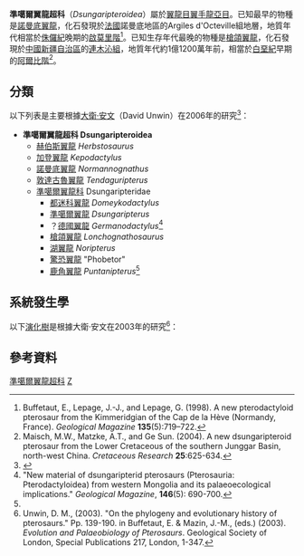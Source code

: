 {{Automatic taxobox
| taxon = Dsungaripteroidea
| authority = [[楊鍾健|楊鍾健]], 1964
| fossil_range = {{fossil_range|155|112|晚[[侏儸紀|侏儸紀]]到早[[白堊紀|白堊紀]]}}
| image = Phobetor parvis.jpg
| image_caption = [[準噶爾翼龍|準噶爾翼龍]]（上方）與[[驚恐翼龍|驚恐翼龍]]（下方）想像圖
| subdivision_ranks = [[科|科]]
| subdivision = 
*[[赫伯斯翼龍|赫伯斯翼龍]] ''Herbstosaurus'' 
*[[加登翼龍|加登翼龍]] ''Kepodactylus'' 
*[[準噶爾翼龍科|準噶爾翼龍科]] Dsungaripteridae
*[[德國翼龍科|德國翼龍科]] Germanodactylidae
*[[敦達古魯翼龍科|敦達古魯翼龍科]] Tendaguripteridae
}}

'''準噶爾翼龍超科'''（''Dsungaripteroidea''）屬於[[翼龍目|翼龍目]][[翼手龍亞目|翼手龍亞目]]。已知最早的物種是[[諾曼底翼龍|諾曼底翼龍]]，化石發現於[[法國|法國]]諾曼底地區的Argiles d'Octeville組地層，地質年代相當於[[侏儸紀|侏儸紀]]晚期的[[啟莫里階|啟莫里階]]<ref name="A_new_1998">Buffetaut, E., Lepage, J.-J., and Lepage, G. (1998). A new pterodactyloid pterosaur from the Kimmeridgian of the Cap de la Hève (Normandy, France). ''Geological Magazine'' '''135'''(5):719–722.</ref>。已知生存年代最晚的物種是[[槍頜翼龍|槍頜翼龍]]，化石發現於[[中國|中國]][[新疆自治區|新疆自治區]]的[[連木沁組|連木沁組]]，地質年代約1億1200萬年前，相當於[[白堊紀|白堊紀]]早期的[[阿爾比階|阿爾比階]]<ref name=MMS04>Maisch, M.W., Matzke, A.T., and Ge Sun. (2004). A new dsungaripteroid pterosaur from the Lower Cretaceous of the southern Junggar Basin, north-west China. ''Cretaceous Research'' '''25''':625-634.</ref>。

==分類==
以下列表是主要根據[[大衛·安文|大衛·安文]]（David Unwin）在2006年的研究<ref name="unwin2006">{{cite book |last=Unwin |first=David M. |title=The Pterosaurs: From Deep Time |url=https://archive.org/details/pterosaursfromde00unwi |year=2006 |publisher=Pi Press |location=New York |isbn=0-13-146308-X |page=[https://archive.org/details/pterosaursfromde00unwi/page/273 273]}}</ref>：

* '''準噶爾翼龍超科 Dsungaripteroidea'''
** [[赫伯斯翼龍|赫伯斯翼龍]] ''Herbstosaurus''
** [[加登翼龍|加登翼龍]] ''Kepodactylus''
** [[諾曼底翼龍|諾曼底翼龍]] ''Normannognathus''
** [[敦達古魯翼龍|敦達古魯翼龍]] ''Tendaguripterus''
** [[準噶爾翼龍科|準噶爾翼龍科]] Dsungaripteridae
*** [[都迷科翼龍|都迷科翼龍]] ''Domeykodactylus''
*** [[準噶爾翼龍|準噶爾翼龍]] ''Dsungaripterus''
***？[[德國翼龍|德國翼龍]] ''Germanodactylus''<ref name=luetal2009>"New material of dsungaripterid pterosaurs (Pterosauria: Pterodactyloidea) from western Mongolia and its palaeoecological implications." ''Geological Magazine'', '''146'''(5): 690-700.</ref>
*** [[槍頜翼龍|槍頜翼龍]] ''Lonchognathosaurus''
*** [[湖翼龍|湖翼龍]] ''Noripterus''
*** [[驚恐翼龍|驚恐翼龍]] "Phobetor"
***[[鹿角翼龍|鹿角翼龍]] ''Puntanipterus''<ref name=luetal2009/>

==系統發生學==
以下[[演化樹|演化樹]]是根據大衛·安文在2003年的研究<ref name="unwin2003">Unwin, D. M., (2003). "On the phylogeny and evolutionary history of pterosaurs." Pp. 139-190. in Buffetaut, E. & Mazin, J.-M., (eds.) (2003). ''Evolution and Palaeobiology of Pterosaurs''. Geological Society of London, Special Publications 217, London, 1-347.</ref>：

{{clade| style=font-size:95%;line-height:100% 
   |label1='''準噶爾翼龍超科'''
   |1={{clade
      |1=?''[[赫伯斯翼龍|赫伯斯翼龍]]''
      |2=?''[[加登翼龍|加登翼龍]]''
      |3=?''[[鹿角翼龍|鹿角翼龍]]''
      |4=[[德國翼龍科|德國翼龍科]]
      |5=[[準噶爾翼龍科|準噶爾翼龍科]]
    }}
}}

==參考資料==
{{reflist}}
{{Taxonbar|from=Q139213}}

[[Category:準噶爾翼龍超科|]]
[[Category:1964年描述的分类群|Z]]